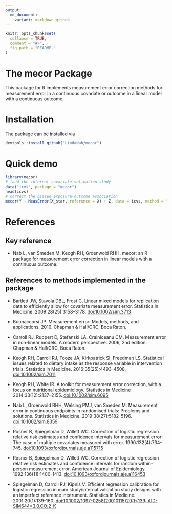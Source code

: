 ```yaml
---
output:
  md_document:
    variant: markdown_github
---
```


<!-- README.md is generated from README.Rmd. Please edit that file -->

```r
knitr::opts_chunk$set(
  collapse = TRUE,
  comment = "#>",
  fig.path = "README-"
)
```

# The mecor Package
This package for R implements measurement error correction methods for 
measurement error in a continuous covariate or outcome in a linear model 
with a continuous outcome. 

# Installation
The package can be installed via
```r
devtools::install_github("LindaNab/mecor")
```

# Quick demo
```r
library(mecor)
# load the internal covariate validation study
data("icvs", package = "mecor")
head(icvs)
# correct the biased exposure-outcome association
mecor(Y ~ MeasError(X_star, reference = X) + Z, data = icvs, method = "standard")
```

# References
## Key reference
- Nab L, van Smeden M, Keogh RH, Groenwold RHH. mecor: an R package for
measurement error correction in linear models with a continuous outcome.

## References to methods implemented in the package
- Bartlett JW, Stavola DBL, Frost C. Linear mixed models for replication data to efficiently allow for covariate measurement error. Statistics in Medicine. 2009:28(25):3158–3178. [doi:10.1002/sim.3713](http://doi.org/10.1002/sim.3713)

- Buonaccorsi JP. Measurement error: Models, methods, and applications. 2010. Chapman & Hall/CRC, Boca Raton.

- Carroll RJ, Ruppert D, Stefanski LA, Crainiceanu CM. Measurement error in non-linear models: A modern perspective. 2006, 2nd edition. Chapman & Hall/CRC, Boca Raton.

- Keogh RH, Carroll RJ, Tooze JA, Kirkpatrick SI, Freedman LS. Statistical issues related to dietary intake as the response variable in intervention trials. Statistics in Medicine. 2016:35(25):4493–4508. [doi:10.1002/sim.7011](http://doi.org/10.1002/sim.7011)

- Keogh RH, White IR. A toolkit for measurement error correction, with a focus on nutritional epidemiology. Statistics in Medicine 2014:33(12):2137–2155. [doi:10.1002/sim.6095](http://doi.org/10.1002/sim.6095)

- Nab L, Groenwold RHH, Welsing PMJ, van Smeden M. Measurement error 
in continuous endpoints in randomised trials: Problems and solutions. Statistics
in Medicine. 2019:38(27):5182-5196. [doi:10.1002/sim.8359](http://doi.org/10.1002/sim.8359)

- Rosner B, Spiegelman D, Willett WC. Correction of logistic regression relative risk estimates and confidence intervals for measurement error: The case of multiple covariates measured with error. 1990:132(4):734-745. [doi:10.1093/oxfordjournals.aje.a115715](http://doi.org/10.1093/oxfordjournals.aje.a115715)

- Rosner B, Spiegelman D, Willett WC. Correction of logistic regression relative risk estimates and confidence intervals for random within-person measurement error. American Journal of Epidemiology. 1992:136(11):1400-1413. [doi:10.1093/oxfordjournals.aje.a116453](http://doi.org/0.1093/oxfordjournals.aje.a116453)

- Spiegelman D, Carroll RJ, Kipnis V. Efficient regression calibration for logistic regression in main study/internal validation study designs with an imperfect reference intstrument. Statistics in Medicine. 2001:20(1):139-160. [doi:10.1002/1097-0258(20010115)20:1<139::AID-SIM644>3.0.CO;2-K](http://doi.org/10.1002/1097-0258(20010115)20:1<139::AID-SIM644>3.0.CO;2-K)
